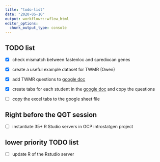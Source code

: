 ```yaml
---
title: "todo-list"
date: "2020-06-10"
output: workflowr::wflow_html
editor_options:
  chunk_output_type: console
---
```


## TODO list


- [x] check mismatch between fastenloc and spredixcan genes
- [x] create a useful example dataset for TWMR (Owen)
- [x] add TWMR questions to [google doc](https://drive.google.com/file/d/1RNeOrOfORiS0PFuv4r0d6E2N5XE7I1tV/view?usp=sharing)

- [x] create tabs for each student in the [google doc](https://drive.google.com/file/d/1RNeOrOfORiS0PFuv4r0d6E2N5XE7I1tV/view?usp=sharing) and copy the questions 

- [ ] copy the excel tabs to the google sheet file

## Right before the QGT session

- [ ] instantiate 35+ R Studio servers in GCP introstatgen project


## lower priority TODO list

- [ ] update R of the Rstudio server


